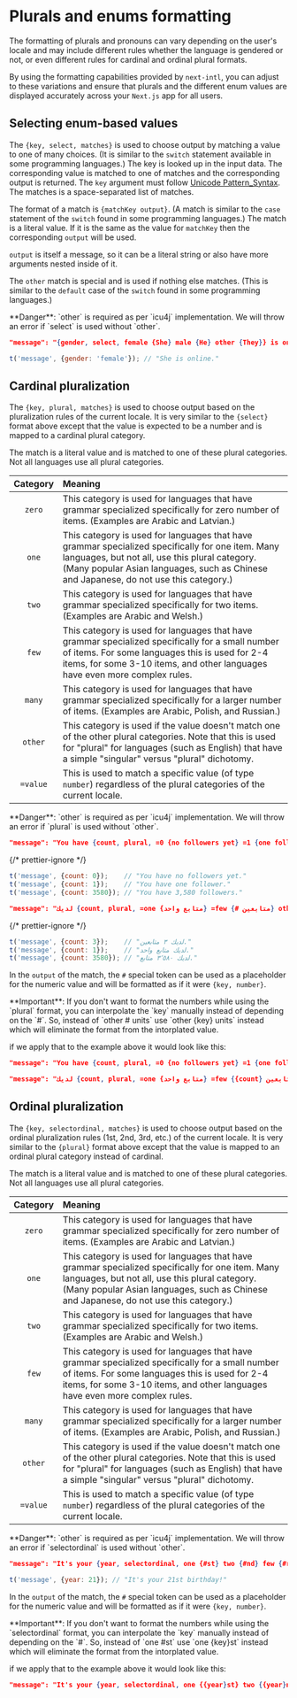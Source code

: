 
# Plurals and enums formatting

The formatting of plurals and pronouns can vary depending on the user's locale and may include different rules whether the language is gendered or not, or even different rules for cardinal and ordinal plural formats.

By using the formatting capabilities provided by `next-intl`, you can adjust to these variations and ensure that plurals and the different enum values are displayed accurately across your `Next.js` app for all users.

## Selecting enum-based values

The `{key, select, matches}` is used to choose output by matching a value to one of many choices. (It is similar to the `switch` statement available in some programming languages.) The key is looked up in the input data.
The corresponding value is matched to one of matches and the corresponding output is returned.
The `key` argument must follow [Unicode Pattern_Syntax](https://www.unicode.org/reports/tr31/tr31-9.html#Pattern_Syntax). The matches is a space-separated list of matches.

The format of a match is `{matchKey output}`. (A match is similar to the `case` statement of the `switch` found in some programming languages.) The match is a literal value.
If it is the same as the value for `matchKey` then the corresponding `output` will be used.

`output` is itself a message, so it can be a literal string or also have more arguments nested inside of it.

The `other` match is special and is used if nothing else matches. (This is similar to the `default` case of the `switch` found in some programming languages.)

<Callout type="danger">
  **Danger**: `other` is required as per `icu4j` implementation. We will throw
  an error if `select` is used without `other`.
</Callout>

```json filename="en.json"
"message": "{gender, select, female {She} male {He} other {They}} is online."
```

```js
t('message', {gender: 'female'}); // "She is online."
```

## Cardinal pluralization

The `{key, plural, matches}` is used to choose output based on the pluralization rules of the current locale.
It is very similar to the `{select}` format above except that the value is expected to be a number and is mapped to a cardinal plural category.

The match is a literal value and is matched to one of these plural categories. Not all languages use all plural categories.

| Category | Meaning                                                                                                                                                                                                                                     |
| :------: | :------------------------------------------------------------------------------------------------------------------------------------------------------------------------------------------------------------------------------------------ |
|  `zero`  | This category is used for languages that have grammar specialized specifically for zero number of items. (Examples are Arabic and Latvian.)                                                                                                 |
|  `one`   | This category is used for languages that have grammar specialized specifically for one item. Many languages, but not all, use this plural category. (Many popular Asian languages, such as Chinese and Japanese, do not use this category.) |
|  `two`   | This category is used for languages that have grammar specialized specifically for two items. (Examples are Arabic and Welsh.)                                                                                                              |
|  `few`   | This category is used for languages that have grammar specialized specifically for a small number of items. For some languages this is used for 2-4 items, for some 3-10 items, and other languages have even more complex rules.           |
|  `many`  | This category is used for languages that have grammar specialized specifically for a larger number of items. (Examples are Arabic, Polish, and Russian.)                                                                                    |
| `other`  | This category is used if the value doesn't match one of the other plural categories. Note that this is used for "plural" for languages (such as English) that have a simple "singular" versus "plural" dichotomy.                           |
| `=value` | This is used to match a specific value (of type `number`) regardless of the plural categories of the current locale.                                                                                                                        |

<Callout type="danger">
  **Danger**: `other` is required as per `icu4j` implementation. We will throw
  an error if `plural` is used without `other`.
</Callout>

```json filename="en.json"
"message": "You have {count, plural, =0 {no followers yet} =1 {one follower} other {# followers}}."
```

{/* prettier-ignore */}
```js
t('message', {count: 0});    // "You have no followers yet."
t('message', {count: 1});    // "You have one follower."
t('message', {count: 3580}); // "You have 3,580 followers."
```

```json filename="ar.json"
"message": "لديك {count, plural, =one {متابع واحد} =few {# متابعين} other {# متابع}}."
```

{/* prettier-ignore */}
```js
t('message', {count: 3});    // "لديك ٣ متابعين."
t('message', {count: 1});    // "لديك متابع واحد."
t('message', {count: 3580}); // "لديك ٣٬٥٨٠ متابع."
```

In the `output` of the match, the `#` special token can be used as a placeholder for the numeric value and will be formatted as if it were `{key, number}`.

<Callout type="warning">
  **Important**: If you don't want to format the numbers while using the `plural`
  format, you can interpolate the `key` manually instead of depending on the `#`.  
  So, instead of `other # units` use `other {key} units` instead which will eliminate the format from the intorplated value.

if we apply that to the example above it would look like this:

```json filename="en.json"
"message": "You have {count, plural, =0 {no followers yet} =1 {one follower} other {{count} followers}}."
```

```json filename="ar.json"
"message": "لديك {count, plural, =one {متابع واحد} =few {{count} متابعين} other {{count} متابع}}."
```

</Callout>

## Ordinal pluralization

The `{key, selectordinal, matches}` is used to choose output based on the ordinal pluralization rules (1st, 2nd, 3rd, etc.) of the current locale.
It is very similar to the `{plural}` format above except that the value is mapped to an ordinal plural category instead of cardinal.

The match is a literal value and is matched to one of these plural categories. Not all languages use all plural categories.

| Category | Meaning                                                                                                                                                                                                                                     |
| :------: | :------------------------------------------------------------------------------------------------------------------------------------------------------------------------------------------------------------------------------------------ |
|  `zero`  | This category is used for languages that have grammar specialized specifically for zero number of items. (Examples are Arabic and Latvian.)                                                                                                 |
|  `one`   | This category is used for languages that have grammar specialized specifically for one item. Many languages, but not all, use this plural category. (Many popular Asian languages, such as Chinese and Japanese, do not use this category.) |
|  `two`   | This category is used for languages that have grammar specialized specifically for two items. (Examples are Arabic and Welsh.)                                                                                                              |
|  `few`   | This category is used for languages that have grammar specialized specifically for a small number of items. For some languages this is used for 2-4 items, for some 3-10 items, and other languages have even more complex rules.           |
|  `many`  | This category is used for languages that have grammar specialized specifically for a larger number of items. (Examples are Arabic, Polish, and Russian.)                                                                                    |
| `other`  | This category is used if the value doesn't match one of the other plural categories. Note that this is used for "plural" for languages (such as English) that have a simple "singular" versus "plural" dichotomy.                           |
| `=value` | This is used to match a specific value (of type `number`) regardless of the plural categories of the current locale.                                                                                                                        |

<Callout type="danger">
  **Danger**: `other` is required as per `icu4j` implementation. We will throw
  an error if `selectordinal` is used without `other`.
</Callout>

```json filename="en.json"
"message": "It's your {year, selectordinal, one {#st} two {#nd} few {#rd} other {#th}} birthday!"
```

```js
t('message', {year: 21}); // "It's your 21st birthday!"
```

In the `output` of the match, the `#` special token can be used as a placeholder for the numeric value and will be formatted as if it were `{key, number}`.

<Callout type="warning">
  **Important**: If you don't want to format the numbers while using the `selectordinal`
  format, you can interpolate the `key` manually instead of depending on the `#`.  
  So, instead of `one #st` use `one {key}st` instead which will eliminate the format from the intorplated value.

if we apply that to the example above it would look like this:

```json filename="en.json"
"message": "It's your {year, selectordinal, one {{year}st} two {{year}nd} few {{year}rd} other {{year}th}} birthday!"
```

</Callout>
